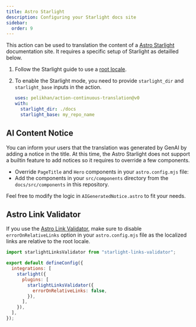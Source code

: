 ```yaml
---
title: Astro Starlight
description: Configuring your Starlight docs site
sidebar:
  order: 9
---
```



This action can be used to translation the content of a [Astro Starlight](https://starlight.astro.build/) documentation site.
It requires a specific setup of Starlight as detailled below.

<Steps>

<ol>

<li>

Follow the Starlight guide to use a [root locale](https://starlight.astro.build/guides/i18n/#use-a-root-locale).

</li>

<li>

To enable the Starlight mode, you need to provide `starlight_dir` and `starlight_base` inputs in the action.

```yaml title=".github/workflows/ct.yml" "starlight_dir: ./docs" "starlight_base: my_repo_name"
uses: pelikhan/action-continuous-translation@v0
with:
  starlight_dir: ./docs
  starlight_base: my_repo_name
```

</li>

</ol>

</Steps>

## AI Content Notice

You can inform your users that the translation was generated by GenAI by
adding a notice in the title. At this time, the Astro Starlight does not support a builtin feature to add notices
so it requires to override a few components.

- Override `PageTitle` and `Hero` components in your `astro.config.mjs` file:
- Add the components in your `src/components` directory from the `docs/src/components` in this repository.

Feel free to modify the logic in `AIGeneratedNotice.astro` to fit your needs.

## Astro Link Validator

If you use the [Astro Link Validator](https://github.com/HiDeoo/starlight-links-validator),
make sure to disable `errorOnRelativeLinks` option in your `astro.config.mjs` file
as the localized links are relative to the root locale.

```js title="astro.config.mjs" "errorOnRelativeLinks: false"
import starlightLinksValidator from "starlight-links-validator";

export default defineConfig({
  integrations: [
    starlight({
      plugins: [
        starlightLinksValidator({
          errorOnRelativeLinks: false,
        }),
      ],
    }),
  ],
});
```
